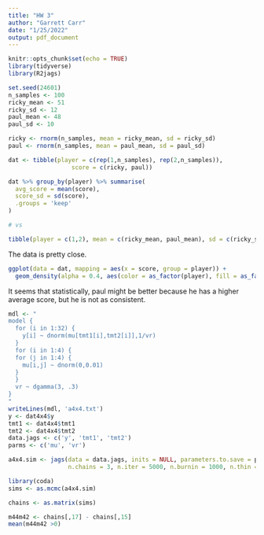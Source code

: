 ---
title: "HW 3"
author: "Garrett Carr"
date: "1/25/2022"
output: pdf_document
---

```{r setup, include=FALSE}
knitr::opts_chunk$set(echo = TRUE)
library(tidyverse)
library(R2jags)

set.seed(24601)
n_samples <- 100
ricky_mean <- 51
ricky_sd <- 12
paul_mean <- 48
paul_sd <- 10

ricky <- rnorm(n_samples, mean = ricky_mean, sd = ricky_sd)
paul <- rnorm(n_samples, mean = paul_mean, sd = paul_sd)

dat <- tibble(player = c(rep(1,n_samples), rep(2,n_samples)),
                  score = c(ricky, paul))
```


```{r Problem 1}
dat %>% group_by(player) %>% summarise(
  avg_score = mean(score),
  score_sd = sd(score),
  .groups = 'keep'
)

# vs

tibble(player = c(1,2), mean = c(ricky_mean, paul_mean), sd = c(ricky_sd, paul_sd))
```
 The data is pretty close.
 
```{r part 2}
ggplot(data = dat, mapping = aes(x = score, group = player)) +
  geom_density(alpha = 0.4, aes(color = as_factor(player), fill = as_factor(player)))
```
 It seems that statistically, paul might be better because he has a higher average
 score, but he is not as consistent.


```{r part3}
mdl <- "
model {
  for (i in 1:32) {
    y[i] ~ dnorm(mu[tmt1[i],tmt2[i]],1/vr)
  }
  for (i in 1:4) {
  for (j in 1:4) {
    mu[i,j] ~ dnorm(0,0.01)
  }
  }
  vr ~ dgamma(3, .3)
}
"
writeLines(mdl, 'a4x4.txt')
y <- dat4x4$y
tmt1 <- dat4x4$tmt1
tmt2 <- dat4x4$tmt2
data.jags <- c('y', 'tmt1', 'tmt2')
parms <- c('mu', 'vr')

a4x4.sim <- jags(data = data.jags, inits = NULL, parameters.to.save = parms, model.file='a4x4.txt',
                 n.chains = 3, n.iter = 5000, n.burnin = 1000, n.thin = 4)

library(coda)
sims <- as.mcmc(a4x4.sim)

chains <- as.matrix(sims)

m44m42 <- chains[,17] - chains[,15]
mean(m44m42 >0)
```

